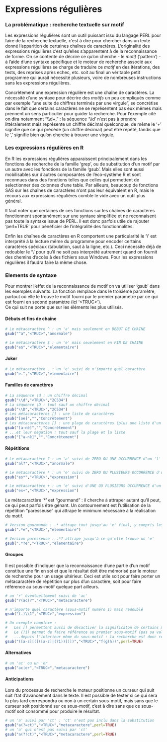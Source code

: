 # Expressions régulières
### La problématique : recherche textuelle sur motif

Les expressions régulières sont un outil puissant issu du langage PERL pour faire de la recherche textuelle, c'est à dire pour chercher dans un texte donné l'apparition de certaines chaînes de caractères. L'originalité des expressions régulières c'est qu'elles s'apparentent à de la reconnaissance de forme. On se contente de décrire ce qu'on cherche - le *motif* ('pattern') - à l'aide d'une syntaxe spécifique et le moteur de recherche associé aux expressions régulières se charge de traduire ce *motif* en des itérations, des tests, des reprises après echec, etc. soit au final un véritable petit programme qui aurait nécessité plusieurs, voire de nombreuses instructions sans les expressions régulières.

Concrètement une expression régulière est une chaîne de caractères. La nécessité d'une syntaxe pour décrire des *motifs* un peu compliqués comme par exemple "une suite de chiffres terminés par une virgule", se concrétise dans le fait que certains caractères ne se représentent pas eux mêmes mais prennent un sens particulier pour guider la recherche. Pour l'exemple cité on dira notamment "\\\\d+," : la séquence '\\\\d' n'est pas à prendre littéralement mais représente un chiffre décimal quelconque, de même le '+' signifie que ce qui précède (un chiffre décimal) peut être repété, tandis que le ',' signifie bien qu'on cherche à trouver une virgule.

### Les expressions régulières en R

En R les expressions régulières apparaissent principalement dans les fonctions de recherche de la famille 'grep', ou de substitution d'un motif par un autre avec les fonctions de la famille 'gsub'. Mais elles sont aussi mobilisables sur d'autres composantes de l'éco-système R et sont reconnues dans des fonctions telles que celles qui permettent de selectionner des colonnes d'une table. Par ailleurs, beaucoup de fonctions SAS sur les chaînes de caractères n'ont pas leur équivalent en R,  mais le recours aux expressions régulières comble le vide avec un outil plus général.

Il faut noter que certaines de ces fonctions sur les chaînes de caractères fonctionnent spontanément sur une syntaxe simplifiée et ne reconnaisent pas toute la syntaxe issue de PERL. Il est donc parfois utile de rajouter 'perl=TRUE' pour bénéficier de l'intégralité des fonctionnalités.

Enfin les chaînes de caractères en R comportent une particularité le '\\' est interprété à la lecture même du programme pour encoder certains caractères spéciaux (tabulation, saut à la ligne, etc.). Ceci nécessite déjà de redoubler le '\\' pour qu'il ne soit pas interprété autrement quand on fournit des chemins d'accès à des fichiers sous Windows. Pour les expressions régulières il faudra faire la même chose.

### Elements de syntaxe

Pour montrer l'effet de la reconnaissance de motif on va utiliser 'gsub' dans les exemples suivants. La fonction remplace dans le troisième paramètre, partout où elle le trouve le motif fourni par le premier paramètre par ce qui est fourni en second paramètre (ici '\<TRUC\>'). 
<br> Ce qui suit ne porte que sur les éléments les plus utilisés.

#### Débuts et fins de chaîne
```{r}
# Le métacaractère ^ : un 'a' mais seulement en DEBUT DE CHAINE
gsub("^a","<TRUC>","anormale")

# Le métacaractère $ : un 'e' mais seuelement en FIN DE CHAINE
gsub("e$","<TRUC>","elementaire")

```

#### Joker
```{r}
# Le métacaractère . : un 'e' suivi de n'importe quel caractère
gsub("e.","<TRUC>","elementaire")

```

#### Familles de caractères
```{r}
# La séquence \d : un chiffre décimal
gsub("\\d","<TRUC>","2C534")
# La séquence \D : tout sauf un chiffre décimal
gsub("\\D","<TRUC>","2C534")
# Les métacaractères [] : une liste de caractères
gsub("[oe]","","Concrètement")
# Les métacaractères [] : une plage de caractères (plus une liste d'un caractère)
gsub("[a-nè]","","Concrètement")
# ...et leur négation : tout sauf la plage et la liste
gsub("[^a-nè]","","Concrètement")
```

#### Répétitions
```{r}
# Le métacaractère ? : un 'a' suivi de ZERO OU UNE OCCURRENCE d'un 'l'
gsub("al?","<TRUC>","anormale")

# Le métacaractère * : un 'e' suivi de ZERO OU PLUSIEURS OCCURRENCE d'un 's'
gsub("es*","<TRUC>","expression")

# Le métacaractère + : un 'e' suivi d'UNE OU PLUSIEURS OCCURRENCE d'un 's'
gsub("es+","<TRUC>","expression")

```
Le métacaractère '*' est "gourmand" : il cherche à attraper autant qu'il peut, ce qui peut parfois être génant. Un contournement est l'utilisation de la répétition "paresseuse" qui attrape le minimum nécessaire à la réalisation du motif.
```{r}
# Version gourmande : .* attrape tout jusqu'au 'e' final, y compris les 'e' intermédiaires.
gsub(".*e","<TRUC>","elementaire")

# Version paresseuse : .*? attrape jusqu'à ce qu'elle trouve un 'e'
gsub(".*?e","<TRUC>","elementaire")
```

#### Groupes
Il est possible d'indiquer que la reconnaissance d'une partie d'un motif constitue une fin en soi et que le résultat doit être mémorisé par le moteur de recherche pour un usage ultérieur. Ceci est utile soit pour faire porter un métacaractère de répétition sur plus d'un caractère, soit pour faire référence au sous-motif quelque part ailleurs. 
```{r}
# un 'r' éventuellement suivi de 'ac'
gsub("r(ac)?","<TRUC>","metacaractere")

# n'importe quel caractère (sous-motif numéro 1) mais redoublé
gsub("(.)\\1","<TRUC>","expression")

# Un exemple complexe :
#   Les [] permettent aussi de désactiver la significaton de certains metacaractères
#   Le (?1) permet de faire référence au premier sous-motif (pas sa valeur contrairement à \1)
#   ...depuis l'interieur même du sous-motif : la recherche est donc recursive
gsub("([a-z][(]([a-z]|(?1))[)])","<TRUC>","f(g(h))",perl=TRUE)
```

#### Alternatives
```{r}
# un 'ac' ou un 'er
gsub("ac|er","<TRUC>","metacaractere")

```

#### Anticipations
Lors du processus de recherche le moteur positionne un curseur qui suit suit l'tat d'avancement dans le texte. Il est possible de tester si ce qui sera lu plus tard correspondra ou non à un certain sous-motif, mais sans que le curseur soit positionné sur ce sous-motif, c'est à dire sans que ce sous-motif soit consommé pour produire le résultat.
```{r}
# un 'a' suivi par 'ct' : 'ct' n'est pas inclu dans la substitution
gsub("a(?=ct)","<TRUC>","metacaractere",perl=TRUE)
# un 'a' qui n'est pas suivi par 'ct'
gsub("a(?!ct)","<TRUC>","metacaractere",perl=TRUE)
```


